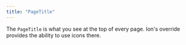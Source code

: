```yaml
---
title: "PageTitle"
---
```


The `PageTitle` is what you see at the top of every page. Ion's override provides the ability to use icons there.


<Code code={pageTitleComponent} lang="astro" title="PageTitle.astro" />